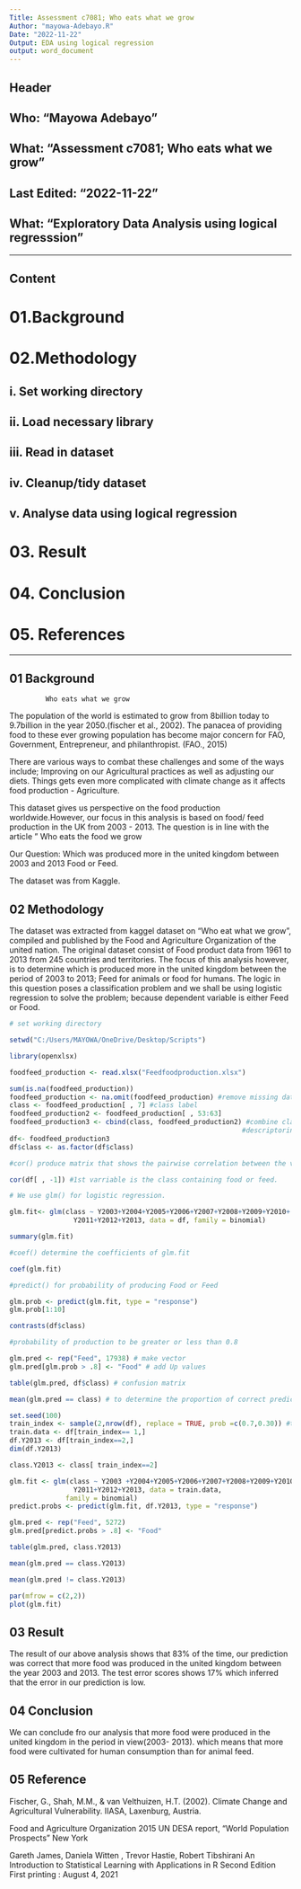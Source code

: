 ---
Title: Assessment c7081; Who eats what we grow
Author: "mayowa-Adebayo.R"
Date: "2022-11-22"
Output: EDA using logical regression
output: word_document
---

## Header ####

## Who: "Mayowa Adebayo"

## What: "Assessment c7081; Who eats what we grow"

## Last Edited: "2022-11-22"

## What: "Exploratory Data Analysis using logical regresssion"

---

## Content ####
       
# 01.Background
# 02.Methodology
## i. Set working directory
## ii. Load necessary library
## iii. Read in dataset
## iv. Cleanup/tidy dataset
##  v. Analyse data using logical regression
#  03. Result 
#  04. Conclusion
#  05. References

---

## 01 Background
                                
             Who eats what we grow
The population of the world is estimated to grow from 8billion today
to 9.7billion in the year 2050.(fischer et al., 2002).
The panacea of providing food to these ever growing population has become major 
concern for FAO, Government, Entrepreneur, and philanthropist. (FAO., 2015)

There are various ways to combat these challenges and some of the ways include;
Improving on our Agricultural practices as well as adjusting our diets. Things
gets even more complicated with climate change as it affects food production - 
Agriculture.

This dataset gives us perspective on the food production worldwide.However,
our focus in this analysis is based on food/ feed production in the UK from
2003 - 2013. The question is in line with the article " Who eats the food we grow

Our Question: Which was produced more in the united kingdom between 2003 and 2013
Food or Feed.

The dataset was from Kaggle.

## 02 Methodology

 The dataset was extracted from kaggel dataset on "Who eat what we grow", 
 compiled and published by the Food and Agriculture Organization
 of the united nation.
 The original dataset consist of Food product data from 1961 to 2013 
 from 245 countries and territories. The focus of this analysis however, is to 
 determine which is produced more in the united kingdom between 
 the period of 2003 to 2013; Feed for animals or food for humans.
 The logic in this question poses a classification problem and we shall be using
 logistic regression  to solve the problem; 
 because dependent variable is either Feed or Food.

```{r}
# set working directory

setwd("C:/Users/MAYOWA/OneDrive/Desktop/Scripts")

library(openxlsx)

foodfeed_production <- read.xlsx("Feedfoodproduction.xlsx")

sum(is.na(foodfeed_production))
foodfeed_production <- na.omit(foodfeed_production) #remove missing data
class <- foodfeed_production[ , 7] #class label
foodfeed_production2 <- foodfeed_production[ , 53:63]
foodfeed_production3 <- cbind(class, foodfeed_production2) #combine class label+
                                                          #descriptorinto same df
df<- foodfeed_production3
df$class <- as.factor(df$class)

```


```{r}
#cor() produce matrix that shows the pairwise correlation between the varriable

cor(df[ , -1]) #1st varriable is the class containing food or feed.
```


```{r}
# We use glm() for logistic regression.

glm.fit<- glm(class ~ Y2003+Y2004+Y2005+Y2006+Y2007+Y2008+Y2009+Y2010+
                Y2011+Y2012+Y2013, data = df, family = binomial)

summary(glm.fit)
```

```{r}
#coef() determine the coefficients of glm.fit

coef(glm.fit)
```


```{r}
#predict() for probability of producing Food or Feed

glm.prob <- predict(glm.fit, type = "response")
glm.prob[1:10]
```

```{r}
contrasts(df$class)
```



```{r}
#probability of production to be greater or less than 0.8

glm.pred <- rep("Feed", 17938) # make vector
glm.pred[glm.prob > .8] <- "Food" # add Up values

```

```{r}
table(glm.pred, df$class) # confusion matrix
```


```{r}
mean(glm.pred == class) # to determine the proportion of correct prediction
```


```{r}
set.seed(100)
train_index <- sample(2,nrow(df), replace = TRUE, prob =c(0.7,0.30)) #training data
train.data <- df[train_index== 1,]
df.Y2013 <- df[train_index==2,]
dim(df.Y2013)
```


```{r}
class.Y2013 <- class[ train_index==2]
```



```{r}
glm.fit <- glm(class ~ Y2003 +Y2004+Y2005+Y2006+Y2007+Y2008+Y2009+Y2010+
                Y2011+Y2012+Y2013, data = train.data,
              family = binomial)
predict.probs <- predict(glm.fit, df.Y2013, type = "response")

```


```{r}

glm.pred <- rep("Feed", 5272)
glm.pred[predict.probs > .8] <- "Food"

table(glm.pred, class.Y2013)
```


```{r}

mean(glm.pred == class.Y2013)

```


```{r}
mean(glm.pred != class.Y2013)
```


```{r}
par(mfrow = c(2,2))
plot(glm.fit)
```

## 03 Result
The result of our above analysis shows that 83% of the time, 
our prediction was correct that more food was produced in the united kingdom
between the year 2003 and 2013. The test error scores shows 17% which inferred
that the error in our prediction is low. 

## 04 Conclusion
We can conclude fro our analysis that more food were produced in 
the united kingdom in the period in view(2003- 2013). which means that 
more food were cultivated for human consumption than for animal feed.             


## 05 Reference

Fischer, G., Shah, M.M., & van Velthuizen, H.T. (2002). 
Climate Change and Agricultural Vulnerability.
IIASA, Laxenburg, Austria.

Food and Agriculture Organization 2015
UN DESA report, “World Population Prospects"
New York

Gareth James, Daniela Witten , Trevor Hastie, Robert Tibshirani
An Introduction to Statistical Learning 
with Applications in R
Second Edition
First printing : August 4, 2021


